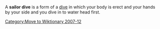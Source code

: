 [[Category:Move to Wiktionary 2007-12]]
{{Uncategorized|date=December 2007}}
A '''sailor dive''' is a form of a [[dive]] in which your body is erect and your hands by your side and you dive in to water head first.